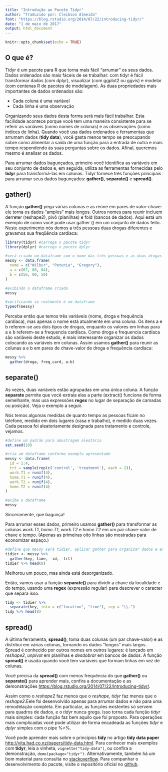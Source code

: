```yaml
---
title: "Introdução ao Pacote Tidyr"
author: "Traduzido por: Cleibson Almeida"
font: "https://blog.rstudio.org/2014/07/22/introducing-tidyr/"
date: "1 de maio de 2017"
output: html_document
---
```


```r
knitr::opts_chunk$set(echo = TRUE)
```

## O que é?

Tidyr é um pacote para R que torna mais fácil "arrumar" os seus dados. Dados ordenados são mais fáceis de se  trabalhar: com tidyr é fácil transformar dados (com dplyr), visualizar (com ggplot2 ou ggvis) e modelar (com centenas R de pacotes de modelagem). As duas propriedades mais importantes de dados ordenados são:

* Cada coluna é uma variável
* Cada linha é uma observação

Organizando seus dados desta forma será mais fácil trabalhar. Esta facilidade acontece porque você tem uma maneira consistente para se referir as variáveis (como nomes de colunas) e as observações (como índices de linha). Quando você usa dados ordenados e ferramentas que arrumam dados (**tidy data**), você gasta menos tempo se preocupando sobre como alimentar a saída de uma função para a entrada de outra e mais tempo respondendo às suas perguntas sobre os dados. Afinal, queremos mesmo é analisar os dados.

Para arrumar dados bagunçados, primeiro você identifica as variáveis em seu conjunto de dados e, em seguida, utiliza as ferramentas fornecidas pelo **tidyr** para transformá-las em colunas. Tidyr fornece três funções principais para arrumar seus dados bagunçados: **gather()**, **separate()** e **spread()**.

## gather()

A função **gather()** pega várias colunas e as reúne em pares de valor-chave: ele torna os dados "amplos" mais longos. Outros nomes para reunir incluem derreter (reshape2), pivô (planilhas) e fold (bancos de dados). Aqui está um exemplo de como você pode usar gather () em um conjunto de dados feito. Neste experimento nós demos a três pessoas duas drogas diferentes e gravamos sua freqüência cardíaca:

```r
library(tidyr) #carrega o pacote tidyr
library(dplyr) #carrega o pacote dplyr

#será criado um dataframe com o nome das três pessoas e as duas drogas
messy <- data.frame(
  nome = c("Wilbur", "Petunia", "Gregory"),
  a = c(67, 80, 64),
  b = c(56, 90, 50)
)

#exibindo o dataframe criado
messy

#verificando se realmente é um dataframe
typeof(messy)
```

Perceba então que temos três variáveis (nome, droga e frequência cardíaca), mas apenas o nome está atualmente em uma coluna. Os itens a e b referem-se aos dois tipos de drogas, enquanto os valores em linhas para a e b referem-se a frequencia cardíaca. Como droga e frequencia cardíaca são variáveis deste estudo, é mais interessante organizar os dados colocando as variáveis em colunas. Assim usamos **gather()** para reunir as colunas a e b em pares de chave-valor de droga e frequência cardíaca:

```r
messy %>%
  gather(droga, freq_card, a:b)
```

## separate()

As vezes, duas variáveis estão agrupadas em uma única coluna. A função **separate** permite que você extraia elas a parte (extract() funciona de forma semelhante, mas usa expressões **regex** no lugar de separação de camadas ou posição). Veja o exemplo a seguir.

Nós temos algumas medidas de quanto tempo as pessoas ficam no telefone, medido em dois lugares (casa e trabalho), e medido duas vezes. Cada pessoa foi aleatoriamente designada para tratamento e controle, vejamos.

```r
#define um padrão para amostragem aleatória
set.seed(10)

#cria um dataframe conforme exemplo apresentado
messy <- data.frame(
  id = 1:4,
  trt = sample(rep(c('control', 'treatment'), each = 2)),
  work.T1 = runif(4),
  home.T1 = runif(4),
  work.T2 = runif(4),
  home.T2 = runif(4)
)

#exibe o dataframe
messy
```

Sinceramente, que bagunça!

Para arrumar esses dados, primeiro usamos **gather()** para transformar as colunas *work.T1*, *home.T1*, *work.T2* e *home.T2* em um par chave-valor de chave e tempo. (Apenas as primeiras oito linhas são mostradas para economizar espaço.)

```r
#define que messy será tidier, aplicar gather para organizar dados e exibe as primeiras 8 linhas
tidier <- messy %>%
  gather(key, time, -id, -trt)
tidier %>% head(8)
```

Melhorou um pouco, mas ainda está desorganizado.

Então, vamos usar a função **separate()** para dividir a chave da localidade e do tempo, usando uma **regex** (expressão regular) para descrever o caracter que separa isso.

```r
tidy <- tidier %>%
  separate(key, into = c("location", "time"), sep = "\\.") 
tidy %>% head(8)
```

## spread()

A última ferramenta, **spread()**, toma duas colunas (um par chave-valor) e as distribui em várias colunas, tornando os dados "longos" mais largos. Spread é conhecido por outros nomes em outros lugares: é lançado em *reshape2*, *unpivot* em planilhas e *desdobrar* em bancos de dados. A função **spread()** é usada quando você tem variáveis que formam linhas em vez de colunas. 

Você precisa da **spread()** com menos frequência do que **gather()** ou **separate()** para aprender mais, confira a documentação e as demonstrações <https://blog.rstudio.org/2014/07/22/introducing-tidyr/>.

Assim como o *reshape2* faz menos que o *reshape*, *tidyr* faz menos que o *reshape2*.Eele foi desenvolvido apenas para arrumar dados e não para uma remodelação completa. Em particular, as funções existentes só servem para quadros de dados, e o *tidyr* nunca grega. Isso torna cada função *tidyr* mais simples: cada função faz bem aquilo que foi proposto. Para operações mais complicadas você pode utilizar de forma encadeada as funções *tidyr* e *dplyr* simples com o pipe %>%.

Você pode aprender mais sobre o principios **tidy** no artigo **tidy data paper** <http://vita.had.co.nz/papers/tidy-data.html>. Para conhecer mais exemplos com **tidyr**, leia a vinheta, `vignette("tidy-data")`, ou confira a demonstração, `demo(package="tidyr")`. Alternativamente, também há um bom material para consulta no [stackoverflow](http://stackoverflow.com/search?tab=votes&q=%5br%5d%20tidyr). Para companhar o desenvolvimento do pacote, visite o repositório oficial no [github](https://github.com/tidyverse/tidyr).

